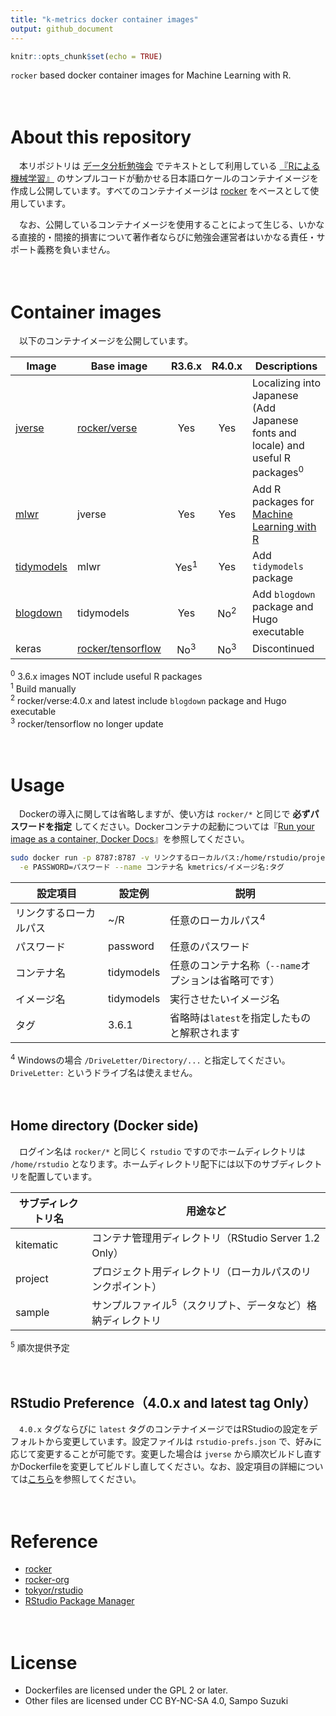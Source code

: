 ```yaml
---
title: "k-metrics docker container images"
output: github_document
---
```


```r
knitr::opts_chunk$set(echo = TRUE)
```

`rocker` based docker container images for Machine Learning with R.

　  

# About this repository
　本リポジトリは [データ分析勉強会](https://sites.google.com/site/kantometrics/2019) でテキストとして利用している [『Rによる機械学習』](https://www.shoeisha.co.jp/book/detail/9784798145112) のサンプルコードが動かせる日本語ロケールのコンテナイメージを作成し公開しています。すべてのコンテナイメージは [rocker](https://hub.docker.com/u/rocker) をベースとして使用しています。

　なお、公開しているコンテナイメージを使用することによって生じる、いかなる直接的・間接的損害について著作者ならびに勉強会運営者はいかなる責任・サポート義務を負いません。

　  

# Container images
　以下のコンテナイメージを公開しています。

Image      | Base image   | R3.6.x | R4.0.x | Descriptions
-----------|--------------|:------:|:------:|----------------------------------
[jverse](https://hub.docker.com/r/kmetrics/jverse) | [rocker/verse](https://hub.docker.com/r/rocker/verse) | Yes    | Yes    | Localizing into Japanese (Add Japanese fonts and locale) and useful R packages^0^
[mlwr](https://hub.docker.com/r/kmetrics/mlwr) | jverse       | Yes    | Yes    | Add R packages for [Machine Learning with R](https://www.shoeisha.co.jp/book/detail/9784798145112)
[tidymodels](https://hub.docker.com/r/kmetrics/tidymodels) | mlwr         | Yes^1^ | Yes    | Add `tidymodels` package
[blogdown](https://hub.docker.com/r/kmetrics/blogdown) | tidymodels   | Yes    | No^2^  | Add `blogdown` package and Hugo executable
keras      | [rocker/tensorflow](https://hub.docker.com/r/rocker/tensorflow) | No^3^ | No^3^ | Discontinued

^0^ 3.6.x images NOT include useful R packages  
^1^ Build manually  
^2^ rocker/verse:4.0.x and latest include `blogdown` package and Hugo executable  
^3^ rocker/tensorflow no longer update  

　  

# Usage
　Dockerの導入に関しては省略しますが、使い方は `rocker/*` と同じで **必ずパスワードを指定** してください。Dockerコンテナの起動については『[Run your image as a container, Docker Docs](https://docs.docker.com/get-started/part2/)』を参照してください。  

```bash
sudo docker run -p 8787:8787 -v リンクするローカルパス:/home/rstudio/project \
  -e PASSWORD=パスワード --name コンテナ名 kmetrics/イメージ名:タグ
```


設定項目               | 設定例      | 説明
-----------------------|-------------|---------------------------------------
リンクするローカルパス | ~/R         | 任意のローカルパス^4^
パスワード             | password    | 任意のパスワード
コンテナ名             | tidymodels  | 任意のコンテナ名称（`--name`オプションは省略可です）
イメージ名             | tidymodels  | 実行させたいイメージ名
タグ                   | 3.6.1       | 省略時は`latest`を指定したものと解釈されます

^4^ Windowsの場合 `/DriveLetter/Directory/...` と指定してください。`DriveLetter:` というドライブ名は使えません。  

　  

## Home directory (Docker side)
　ログイン名は `rocker/*` と同じく `rstudio` ですのでホームディレクトリは `/home/rstudio` となります。ホームディレクトリ配下には以下のサブディレクトリを配置しています。

サブディレクトリ名 | 用途など
-------------------|-----------------------------------------------------------
kitematic          | コンテナ管理用ディレクトリ（RStudio Server 1.2 Only）
project            | プロジェクト用ディレクトリ（ローカルパスのリンクポイント）
sample             | サンプルファイル^5^（スクリプト、データなど）格納ディレクトリ

^5^ 順次提供予定

　  

## RStudio Preference（4.0.x and latest tag Only）
　`4.0.x` タグならびに `latest` タグのコンテナイメージではRStudioの設定をデフォルトから変更しています。設定ファイルは `rstudio-prefs.json` で、好みに応じて変更することが可能です。変更した場合は `jverse` から順次ビルドし直すかDockerfileを変更してビルドし直してください。なお、設定項目の詳細については[こちら](https://docs.rstudio.com/ide/server-pro/1.3.820-1/session-user-settings.html#session-user-settings)を参照してください。

　  

# Reference
* [rocker](https://hub.docker.com/u/rocker)
* [rocker-org](https://github.com/rocker-org)
* [tokyor/rstudio](https://hub.docker.com/r/tokyor/rstudio)
* [RStudio Package Manager](https://packagemanager.rstudio.com/)

　  

# License
* Dockerfiles are licensed under the GPL 2 or later.  
* Other files are licensed under CC BY-NC-SA 4.0, Sampo Suzuki  
